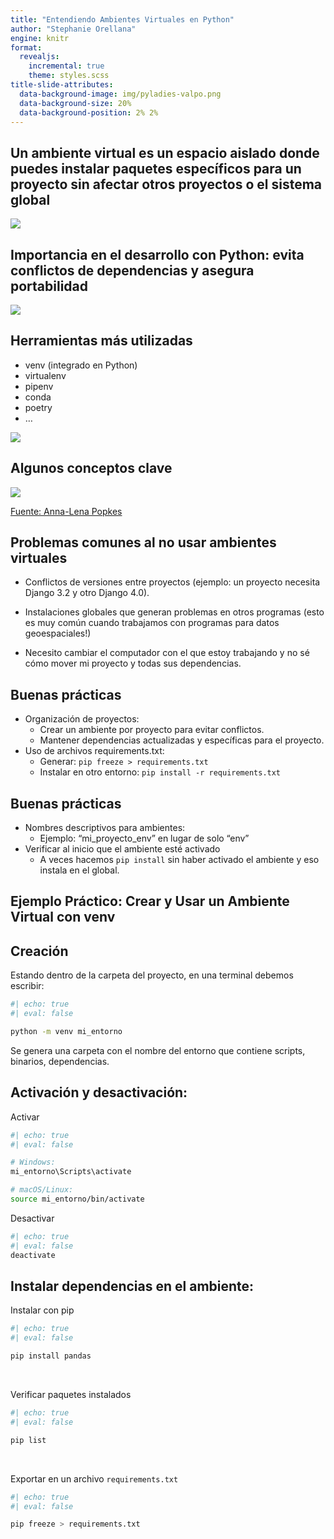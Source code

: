 ```yaml
---
title: "Entendiendo Ambientes Virtuales en Python"
author: "Stephanie Orellana"
engine: knitr
format:
  revealjs:
    incremental: true 
    theme: styles.scss
title-slide-attributes: 
  data-background-image: img/pyladies-valpo.png
  data-background-size: 20%
  data-background-position: 2% 2%    
---
```



## Un ambiente virtual es un espacio aislado donde puedes instalar paquetes específicos para un proyecto sin afectar otros proyectos o el sistema global

![](./img/isolation2.png){fig-align="right"}

## Importancia en el desarrollo con Python: evita conflictos de dependencias y asegura portabilidad

![](./img/conflict.png){fig-align="right"}

## Herramientas más utilizadas

- venv (integrado en Python)
- virtualenv
- pipenv
- conda
- poetry
- ...

![](./img/tools.png){fig-align="right"}

## Algunos conceptos clave

![](img/venn_diagram_updated_08_2024.png){width=80%, fig-align="center"}

[Fuente: Anna-Lena Popkes](https://alpopkes.com/posts/python/packaging_tools/#last-update)


## Problemas comunes al no usar ambientes virtuales

- Conflictos de versiones entre proyectos (ejemplo: un proyecto necesita Django 3.2 y otro Django 4.0).

- Instalaciones globales que generan problemas en otros programas (esto es muy común cuando trabajamos con programas para datos geoespaciales!)

- Necesito cambiar el computador con el que estoy trabajando y no sé cómo mover mi proyecto y todas sus dependencias.


## Buenas prácticas

- Organización de proyectos:
  - Crear un ambiente por proyecto para evitar conflictos.
  - Mantener dependencias actualizadas y específicas para el proyecto.

- Uso de archivos requirements.txt:
  - Generar: `pip freeze > requirements.txt`
  - Instalar en otro entorno: `pip install -r requirements.txt`

## Buenas prácticas

- Nombres descriptivos para ambientes:
  - Ejemplo: "mi_proyecto_env" en lugar de solo "env"

- Verificar al inicio que el ambiente esté activado
  - A veces hacemos `pip install` sin haber activado el ambiente y eso instala en el global.   

## Ejemplo Práctico: Crear y Usar un Ambiente Virtual con venv
    
## Creación

Estando dentro de la carpeta del proyecto, en una terminal debemos escribir:


```bash
#| echo: true
#| eval: false

python -m venv mi_entorno
```        


Se genera una carpeta con el nombre del entorno que contiene scripts, binarios, dependencias.

## Activación y desactivación:

Activar

```bash
#| echo: true
#| eval: false

# Windows: 
mi_entorno\Scripts\activate

# macOS/Linux: 
source mi_entorno/bin/activate
```

Desactivar

```bash
#| echo: true
#| eval: false
deactivate
```


## Instalar dependencias en el ambiente:

Instalar con pip
        
```bash
#| echo: true
#| eval: false

pip install pandas

```        

<br>

Verificar paquetes instalados

```bash
#| echo: true
#| eval: false

pip list
```    

<br>

Exportar en un archivo `requirements.txt`

```bash
#| echo: true
#| eval: false

pip freeze > requirements.txt
``` 